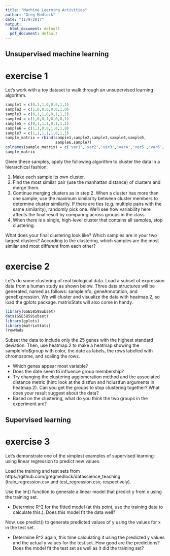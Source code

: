 ```yaml
---
title: "Machine Learning Activities"
author: "Greg Medlock"
date: "11/9/2017"
output:
  html_document: default
  pdf_document: default
---
```


## Unsupervised machine learning
# exercise 1
Let's work with a toy dataset to walk through an unsupervised learning algorithm.

```r
sample1 = c(0,1,1,0,0,0,1,1)
sample2 = c(1,0,0,0,0,0,1,0)
sample3 = c(0,1,1,0,0,1,1,1)
sample4 = c(1,0,0,1,0,0,0,1)
sample5 = c(0,1,1,1,0,1,1,1)
sample6 = c(1,1,0,0,1,0,1,0)
sample7 = c(1,1,1,1,1,0,1,1)
sample_matrix = rbind(sample1,sample2,sample3,sample4,sample5,
                      sample6,sample7)
colnames(sample_matrix) = c('var1','var2','var3','var4','var5','var6','var7','var8')
sample_matrix
```

Given these samples, apply the following algorithm to cluster the data in a hierarchical fashion:

1. Make each sample its own cluster.
2. Find the most similar pair (use the manhattan distance) of clusters and merge them.
3. Continue merging clusters as in step 2. When a cluster has more than one sample, use the maximum similarity between cluster members to determine cluster similarity. If there are ties (e.g. multiple pairs with the same similarity), randomly pick one. We'll see how variability here affects the final result by comparing across groups in the class.
4. When there is a single, high-level cluster that contains all samples, stop clustering.

What does your final clustering look like? Which samples are in your two largest clusters? According to the clustering, which samples are the most similar and most different from each other?

# exercise 2

Let's do some clustering of real biological data. Load a subset of expression data from a human study as shown below. Three data structures will be generated, named as follows: sampleInfo, geneAnnotation, and geneExpression. We will cluster and visualize the data with heatmap.2, so load the gplots package. matrixStats will also come in handy.

```r
library(GSE5859Subset)
data(GSE5859Subset)
library(gplots)
library(matrixStats)
?rowMads
```

Subset the data to include only the 25 genes with the highest standard deviation. Then, use heatmap.2 to make a heatmap showing the sampleInfo$group with color, the date as labels, the rows labelled with chromosome, and scaling the rows.

* Which genes appear most variable?
* Does the date seem to influence group membership?
* Try changing the clustering agglomeration method and the associated distance metric (hint: look at the distfun and hclustfun arguments in heatmap.2). Can you get the groups to stop clustering together? What does your result suggest about the data?
* Based on the clustering, what do you think the two groups in the experiment are?

## Supervised learning
# exercise 3

Let's demonstrate one of the simplest examples of supervised learning: using linear regression to predict new values.

Load the training and test sets from https://github.com/gregmedlock/datascience_teaching (train_regression.csv and test_regression.csv, respectively).

Use the lm() function to generate a linear model that predict y from x using the training set.

* Determine R^2 for the fitted model (at this point, use the training data to calculate this.). Does this model fit the data well?

Now, use predict() to generate predicted values of y using the values for x in the test set.

* Determine R^2 again, this time calculating it using the predicted y values and the actual y values for the test set. How good are the predictions? Does the model fit the test set as well as it did the training set?